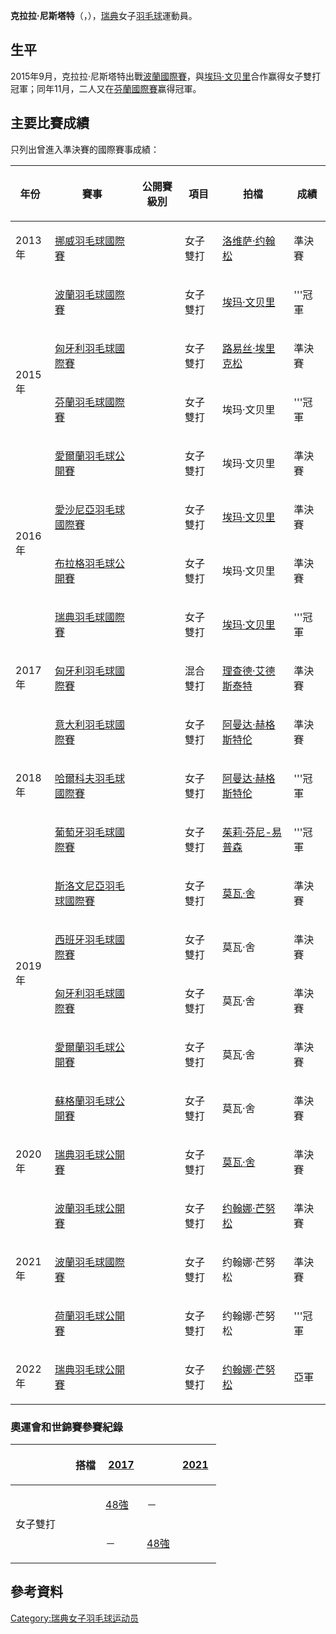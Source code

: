 {{noteTA|G1=Badminton}}
{{Infobox 羽球選手
| playername              = 克拉拉·尼斯塔特<br/>{{lang|sv|Clara Nistad}}
| image                   = 
| size                    = 
| caption                 = 
| birth_name              = 
| date_of_birth           = {{birth_date_and_age|1996|2|8}}
| place_of_birth          = {{SWE}}[[斯德哥尔摩|斯德哥尔摩]]
| height                  = {{height|m=1.70}}
| weight                  = 
| event                   = 女子單打、女子雙打
| country                 = {{SWE}}
| years_started           = 2008年（青年隊）<br/>2015年（成年隊）
| years_intldebut         = 2013年
| handedness              = 右手
| coach                   = 
| highest_ranking         = 第29位（女雙-[[埃玛·文贝里|埃玛·文贝里]]）
| date_of_highest_ranking = 2017年3月16日<ref name="ranking">{{en}}[http://bwfcontent.tournamentsoftware.com/ranking/player.aspx?id=17650&player=995479 BWF World Ranking - Ranking of Clara NISTAD (80474)]</ref>
| current_ranking         = 第58位（女雙-[[阿曼达·赫格斯特伦|哈格斯特伦]]）<br/>第162位（女雙-[[埃玛·文贝里|文贝里]]）<br/>第494位（女雙-[[莫瓦·舍|舍]]）<br/>第80位（混雙-[[理查德·艾德斯泰特|艾德斯泰特]]）
| date_of_current_ranking = 2018年5月31日<ref>{{en}}[http://bwfcontent.tournamentsoftware.com/ranking/category.aspx?id=17650&category=475 BWF World Ranking - BWF世界排名榜 (5/31/2018) - Women's doubles]{{Dead link}}</ref><ref>{{en}}[http://bwfcontent.tournamentsoftware.com/ranking/category.aspx?id=17650&category=476 BWF World Ranking - BWF世界排名榜 (5/31/2018) - Mixed doubles]{{Dead link}}</ref>
| played                  = 24勝–21負（女單）<br/>65勝–51負（女雙）<br/>14勝–19負（混雙）
| titles                  = 
| bwf_profile             = BBA53263-E2AD-4844-ABF1-A873CF927198
| bwf_id                  = 80474
| updated                 = 2018年6月4日
}}
{{MedalTableTop}}
{{MedalSport | 女子[[羽毛球|羽毛球]]}}
{{MedalCountry | {{SWE}}}}
{{MedalBottom}}
'''克拉拉·尼斯塔特'''（{{lang-sv|Clara Nistad}}，{{bd|1996年|2月8日|}}），[[瑞典|瑞典]]女子[[羽毛球|羽毛球]]運動員。

== 生平 ==
2015年9月，克拉拉·尼斯塔特出戰[[2015年波蘭羽毛球國際賽|波蘭國際賽]]，與[[埃玛·文贝里|埃玛·文贝里]]合作赢得女子雙打冠軍；同年11月，二人又在[[2015年芬蘭羽毛球國際賽|芬蘭國際賽]]赢得冠軍。

==主要比賽成績==
只列出曾進入準決賽的國際賽事成績：
{| class=wikitable style="text-align:center; font-size:small;" 
!width="50"|年份
!width="180"|賽事
!width="80"|公開賽級別
!width="60"|項目
!width="140"|拍檔
!width="50"|成績
|-
!rowspan="1"|2013年
|[[2014年挪威羽毛球國際賽|挪威羽毛球國際賽]]
|{{BWFIS}}
|女子雙打
|[[洛维萨·约翰松|洛维萨·约翰松]]
|bgcolor="#b8860b"|準決賽
|-
!rowspan="4"|2015年
|[[2015年波蘭羽毛球國際賽|波蘭羽毛球國際賽]]
|{{BWFIS}}
|女子雙打
|[[埃玛·文贝里|埃玛·文贝里]]
|bgcolor="gold"|'''冠軍
|-
|[[2015年匈牙利羽毛球國際賽|匈牙利羽毛球國際賽]]
|{{BWFIS}}
|女子雙打
|[[路易丝·埃里克松|路易丝·埃里克松]]
|bgcolor="#b8860b"|準決賽
|-
|[[2015年芬蘭羽毛球國際賽|芬蘭羽毛球國際賽]]
|{{BWFIS}}
|女子雙打
|埃玛·文贝里
|bgcolor="gold"|'''冠軍
|-
|[[2015年愛爾蘭羽毛球公開賽|愛爾蘭羽毛球公開賽]]
|{{BWFIC}}
|女子雙打
|埃玛·文贝里
|bgcolor="#b8860b"|準決賽
|-
!rowspan="2"|2016年
|[[2016年愛沙尼亞羽毛球國際賽|愛沙尼亞羽毛球國際賽]]
|{{BWFIS}}
|女子雙打
|[[埃玛·文贝里|埃玛·文贝里]]
|bgcolor="#b8860b"|準決賽
|-
|[[2016年布拉格羽毛球公開賽|布拉格羽毛球公開賽]]
|{{BWFIC}}
|女子雙打
|埃玛·文贝里
|bgcolor="#b8860b"|準決賽
|-
!rowspan="3"|2017年
|[[2017年瑞典羽毛球國際賽|瑞典羽毛球國際賽]]
|{{BWFIS}}
|女子雙打
|[[埃玛·文贝里|埃玛·文贝里]]
|bgcolor="Gold"|'''冠軍
|-
|[[2017年匈牙利羽毛球國際賽|匈牙利羽毛球國際賽]]
|{{BWFIS}}
|混合雙打
|[[理查德·艾德斯泰特|理查德·艾德斯泰特]]
|bgcolor="#b8860b"|準決賽
|-
|[[2017年意大利羽毛球國際賽|意大利羽毛球國際賽]]
|{{BWFIC}}
|女子雙打
|[[阿曼达·赫格斯特伦|阿曼达·赫格斯特伦]]
|bgcolor="#b8860b"|準決賽
|-
!rowspan="1"|2018年
|[[2018年哈爾科夫羽毛球國際賽|哈爾科夫羽毛球國際賽]]
|{{BWFIC}}
|女子雙打
|[[阿曼达·赫格斯特伦|阿曼达·赫格斯特伦]]
|bgcolor="gold"|'''冠軍
|-
!rowspan="6"|2019年
|[[2019年葡萄牙羽毛球國際賽|葡萄牙羽毛球國際賽]]
|{{BWFIS}}
|女子雙打
|{{flagicon|DEN}} [[茱莉·芬尼-易普森|茱莉·芬尼-易普森]]
|bgcolor="gold"|'''冠軍
|-
|[[2019年斯洛文尼亞羽毛球國際賽|斯洛文尼亞羽毛球國際賽]]
|{{BWFIS}}
|女子雙打
|[[莫瓦·舍|莫瓦·舍]]
|bgcolor="#b8860b"|準決賽
|-
|[[2019年西班牙羽毛球國際賽|西班牙羽毛球國際賽]]
|{{BWFIC}}
|女子雙打
|莫瓦·舍
|bgcolor="#b8860b"|準決賽
|-
|[[2019年匈牙利羽毛球國際賽|匈牙利羽毛球國際賽]]
|{{BWFIC}}
|女子雙打
|莫瓦·舍
|bgcolor="#b8860b"|準決賽
|-
|[[2019年愛爾蘭羽毛球公開賽|愛爾蘭羽毛球公開賽]]
|{{BWFIC}}
|女子雙打
|莫瓦·舍
|bgcolor="#b8860b"|準決賽
|-
|[[2019年蘇格蘭羽毛球公開賽|蘇格蘭羽毛球公開賽]]
|{{BWFIC}}
|女子雙打
|莫瓦·舍
|bgcolor="#b8860b"|準決賽
|-
!rowspan="1"|2020年
|[[2020年瑞典羽毛球公開賽|瑞典羽毛球公開賽]]
|{{BWFIS}}
|女子雙打
|[[莫瓦·舍|莫瓦·舍]]
|bgcolor="#b8860b"|準決賽
|-
!rowspan="3"|2021年
|[[2021年波蘭羽毛球公開賽|波蘭羽毛球公開賽]]
|{{BWFIC}}
|女子雙打
|[[约翰娜·芒努松|约翰娜·芒努松]]
|bgcolor="#b8860b"|準決賽
|-
|[[2021年波蘭羽毛球國際賽|波蘭羽毛球國際賽]]
|{{BWFIS}}
|女子雙打
|约翰娜·芒努松
|bgcolor="#b8860b"|準決賽
|-
|[[2021年荷蘭羽毛球公開賽|荷蘭羽毛球公開賽]]
|{{BWFIC}}
|女子雙打
|约翰娜·芒努松
|bgcolor="gold"|'''冠軍
|-
!rowspan="1"|2022年
|[[2022年瑞典羽毛球公開賽|瑞典羽毛球公開賽]]
|{{BWFIS}}
|女子雙打
|[[约翰娜·芒努松|约翰娜·芒努松]]
|bgcolor="silver"|亞軍
|}
{{BWF賽事級別索引}}

===奧運會和世錦賽參賽紀錄===
{| class=wikitable style="text-align:center; font-size:small;" 
!
!搭檔
!width="50"|[[2017年世界羽毛球錦標賽|2017]]
|rowspan="3"|
!width="50"|[[2021年世界羽毛球錦標賽|2021]]
|-
|width="80" rowspan="2"|女子雙打
|align="left"|{{nowrap|[[埃玛·文贝里|埃玛·文贝里]]}}
|[[2017年世界羽毛球錦標賽女子雙打項目|48強]]
|－
|-
|align="left"|{{nowrap|[[约翰娜·芒努松|约翰娜·芒努松]]}}
|－
|[[2021年世界羽毛球錦標賽女子雙打項目|48強]]
|}

==參考資料==
{{Reflist}}

{{Authority control}}

{{DEFAULTSORT:Nistad, Clara}}
[[Category:瑞典女子羽毛球运动员|Category:瑞典女子羽毛球运动员]]